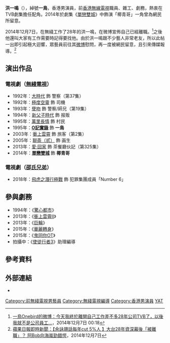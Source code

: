 {{藝人
| 姓名 = 洪一鳴
| 類型 = 男演員
| 英文名 = Onebird
| 綽號 =  一鳥、鳥叔、椰青哥、阿雀
| 出生日期 = {{birth_date_and _age|1959|9|4}}
| 出生地點 = {{HKG-1959}}
| 國籍 = {{CNHK}}
| 籍貫 = 
| 語言 = [[粵語|粵語]]、[[國語|國語]]
| 教育程度 = 
| 配偶 = 
| 音樂類型 = 
| 職業 = [[演員|演員]]、推廣經紀人
| 活躍年代 = 1986年至今 
| 唱片公司 = 
| 經紀公司 = [[無綫電視|無綫電視]]（1986年 - 2014年）
| 相關團體 = 
| 網站 =
| 宗教信仰 = 
}}

'''洪一鳴'''（{{bd|1959年|9月4日|catIdx=}}），綽號'''一鳥'''，香港男演員，前[[香港無線電視|香港無線電視]]職員、雜工、劇務，熱衷在TVB劇集擔任配角。2014年於劇集《[[單戀雙城|單戀雙城]]》中飾演「椰青哥」一角曾為網民所留意。

2014年12月7日，在無綫工作了28年的洪一鳴，在微博宣佈自己已經離職。<ref>[http://www.weibo.com/1768326254/BzDAZmBJX 一鳥Onebird的微博：今天我終於離開自己工作差不多28年公司TVB了，以後我就不是公司員工...]，2014年12月7日 00:18</ref>之後他還叫大家有工作需要時記得要找他。由於洪一鳴跟不少藝人非常老友，所以此帖一出即引起極大迴響，眾藝員前往其[[微博|微博]]慰問，再一度被網民留意，且引來傳媒報導。<ref>[http://hk.apple.nextmedia.com/enews/realtime/20141207/53204637 蘋果日報即時新聞：【余詠珊話每年cut 5%人 】大台28年資深幕後「被離職」？ 阿Bob向海嵐勁錯愕]，2014年12月7日</ref>

==演出作品==
===電視劇（[[無綫電視|無綫電視]]）===
*1992年：[[大時代|大時代]] 飾 警察（第37集）
*1992年：[[極度空靈|極度空靈]] 飾 司機
*1993年：[[孽吻|孽吻]] 飾 警察/師兄（第19集）
*1994年：[[新父子時代|新父子時代]] 飾 报贩 
*1995年：[[萬里長情|萬里長情]] 飾 村民
*1995年：'''[[O記實錄|O記實錄]]''' 飾 '''一鳥'''
*2003年：[[衝上雲霄|衝上雲霄]] 飾 旅客（第2集）
*2005年：[[聊斋（贰）|聊斋（贰）]] 飾 画生
*2013年：[[愛·回家_(第一輯)|愛·回家]] 飾 茶餐廳伙記（第325集）
*2014年：'''[[單戀雙城|單戀雙城]]''' 飾 '''椰青哥'''
=== 電視劇（[[邵氏兄弟|邵氏兄弟]]） ===
*2018年：[[飛虎之潛行極戰|飛虎之潛行極戰]] 飾 犯罪集團成員「Number 6」

==參與劇務==
*1994年：《[[驚心都市|驚心都市]]》
*2013年：《[[衝上雲霄II|衝上雲霄II]]》
*2013年：《[[巨輪|巨輪]]》
*2015年：《[[華麗轉身|華麗轉身]]》
*2015年：《[[鬼同你OT|鬼同你OT]]》
*拍攝中：《[[使徒行者3|使徒行者3]]》助理編導

==參考資料==
<References/>

==外部連結==
*{{sinaweibo|1768326254}}
{{DEFAULTSORT:Hung}}
[[Category:前無綫電視男藝員|Category:前無綫電視男藝員]]
[[Category:無綫電視編導|Category:無綫電視編導]]
[[Category:香港男演員|Category:香港男演員]]
[[Category:洪姓|YAT]]